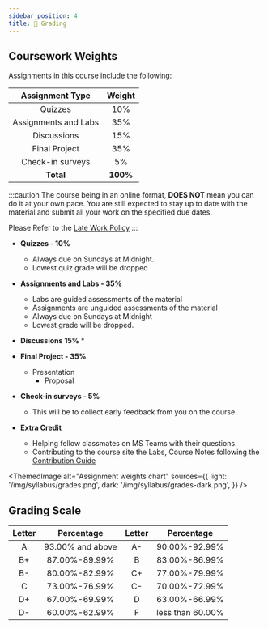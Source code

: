 ```yaml
---
sidebar_position: 4
title: 💯 Grading
---
```


## Coursework Weights
Assignments in this course include the following:

|   Assignment Type    |  Weight  |
| :------------------: | :------: |
|       Quizzes        |   10%    |
| Assignments and Labs |   35%    |
|     Discussions      |   15%    |
|    Final Project     |   35%    |
|   Check-in surveys   |    5%    |
|      **Total**       | **100%** |

:::caution
The course being in an online format, **DOES NOT** mean you can do it at your own pace. You are still expected to stay up to date with the material and submit all your work on the specified due dates.

Please Refer to the [Late Work Policy](/syllabus/policies#late-policy-)
:::

* **Quizzes - 10%**
  * Always due on Sundays at Midnight.
  * Lowest quiz grade will be dropped
  <!-- * While lecture and discussion section attendance is not required, we do expect you to stay up to date with material. To help us keep track of your progress and sentiment about the course, there will be 8 weekly surveys due on Mondays at 11:59 PM Pacific Time. They contain questions asking for your feedback, as well as facts that we mentioned in lectures. -->

* **Assignments and Labs - 35%**
  * Labs are guided assessments of the material
  * Assignments are unguided assessments of the material
  * Always due on Sundays at Midnight
  * Lowest grade will be dropped.
	
* **Discussions 15%**
  * 
* **Final Project - 35%**
  <!-- * Projects: Projects are week-long assignments that synthesize multiple topics. -->
  * Presentation
	* Proposal

* **Check-in surveys - 5%**
    * This will be to collect early feedback from you on the course.

* **Extra Credit**
    * Helping fellow classmates on MS Teams with their questions.
    * Contributing to the course site the Labs, Course Notes following the [Contribution Guide](/guides/contribution)

<ThemedImage
  alt="Assignment weights chart"
  sources={{
    light: '/img/syllabus/grades.png',
    dark: '/img/syllabus/grades-dark.png',
  }}
/>

## Grading Scale

| Letter |    Percentage    | Letter |    Percentage    |
| :----: | :--------------: | :----: | :--------------: |
|   A    | 93.00% and above |   A-   |  90.00%-92.99%   |
|   B+   |  87.00%-89.99%   |   B    |  83.00%-86.99%   |
|   B-   |  80.00%-82.99%   |   C+   |  77.00%-79.99%   |
|   C    |  73.00%-76.99%   |   C-   |  70.00%-72.99%   |
|   D+   |  67.00%-69.99%   |   D    |  63.00%-66.99%   |
|   D-   |  60.00%-62.99%   |   F    | less than 60.00% |
